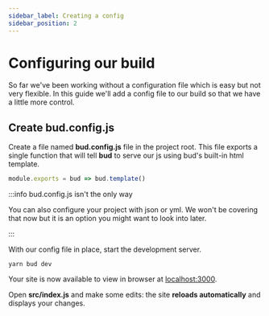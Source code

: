 ```yaml
---
sidebar_label: Creating a config
sidebar_position: 2
---
```



# Configuring our build

So far we've been working without a configuration file which is easy but not very flexible. In this guide we'll add a config file to our build so that we have a little more control.

## Create bud.config.js

Create a file named **bud.config.js** file in the project root. This file exports a single function that will tell **bud** to serve our js using bud's built-in html template.

```js title='bud.config.js'
module.exports = bud => bud.template()
```

:::info bud.config.js isn't the only way

You can also configure your project with json or yml. We won't be covering that now but it is an option you might want to look into later.

:::

With our config file in place, start the development server.

```shell
yarn bud dev
```

Your site is now available to view in browser at [localhost:3000](http://localhost:3000).

Open **src/index.js** and make some edits: the site **reloads automatically** and displays your changes.
